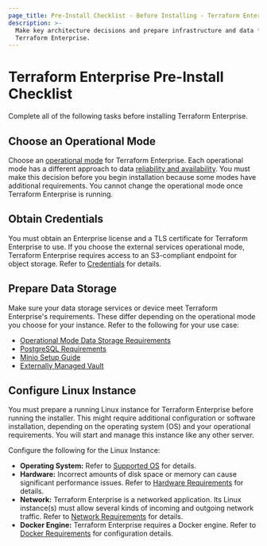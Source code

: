 ```yaml
---
page_title: Pre-Install Checklist - Before Installing - Terraform Enterprise
description: >-
  Make key architecture decisions and prepare infrastructure and data files for
  Terraform Enterprise.
---
```


# Terraform Enterprise Pre-Install Checklist

Complete all of the following tasks before installing Terraform Enterprise.


## Choose an Operational Mode

Choose an [operational mode](/enterprise/operational-modes) for Terraform
Enterprise. Each operational mode has a different approach to data
[reliability and availability](/enterprise/system-overview/reliability-availability).
You must make this decision before you begin installation because some modes
have additional requirements. You cannot change the operational mode once
Terraform Enterprise is running.

## Obtain Credentials

You must obtain an Enterprise license and a TLS certificate for Terraform Enterprise to use. If you choose the external services operational mode, Terraform Enterprise requires access to an S3-compliant endpoint for object storage. Refer to [Credentials](/enterprise/requirements/credentials) for details.

## Prepare Data Storage

Make sure your data storage services or device meet Terraform Enterprise's requirements. These differ depending on the operational mode you choose for your instance. Refer to the following for your use case:

- [Operational Mode Data Storage Requirements](/enterprise/requirements/data-storage/operational-mode-requirements)
- [PostgreSQL Requirements](/enterprise/requirements/data-storage/postgres-requirements)
- [Minio Setup Guide](/enterprise/requirements/data-storage/minio-setup-guide)
- [Externally Managed Vault](/enterprise/requirements/data-storage/vault)


## Configure Linux Instance

You must prepare a running Linux instance for Terraform Enterprise before running the installer. This might require additional configuration or software installation, depending on the operating system (OS) and your operational requirements. You will start and manage this instance like any other server.

Configure the following for the Linux Instance:

- **Operating System:** Refer to [Supported OS](/enterprise/requirements/os-specific/supported-os) for details.
- **Hardware:** Incorrect amounts of disk space or memory can cause significant performance issues. Refer to [Hardware Requirements](/enterprise/requirements/hardware) for details.
- **Network:** Terraform Enterprise is a networked application. Its Linux instance(s) must allow several kinds of incoming and outgoing network traffic. Refer to [Network Requirements](/enterprise/requirements/network) for details.
- **Docker Engine:** Terraform Enterprise requires a Docker engine. Refer to [Docker Requirements](/enterprise/requirements/docker) for configuration details.


